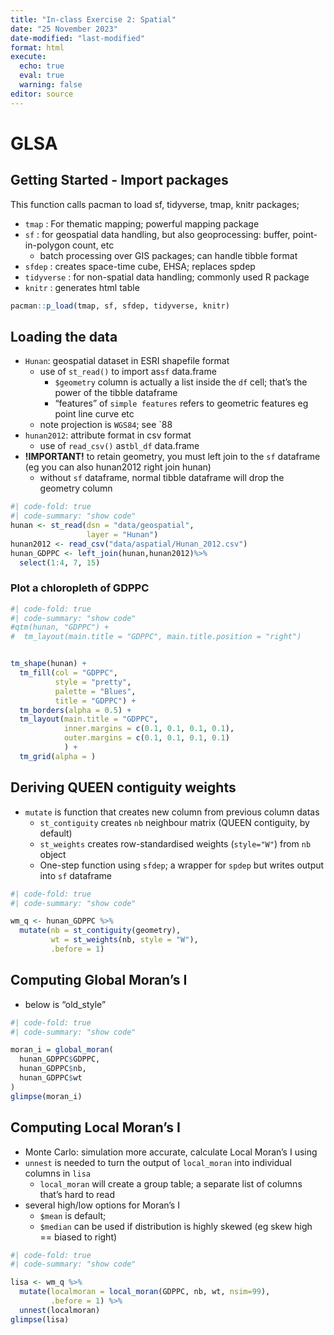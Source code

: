 ```yaml
---
title: "In-class Exercise 2: Spatial"
date: "25 November 2023"
date-modified: "last-modified"
format: html
execute:
  echo: true
  eval: true
  warning: false
editor: source
---
```


# GLSA

## Getting Started - Import packages

This function calls pacman to load sf, tidyverse, tmap, knitr packages;

-   `tmap` : For thematic mapping; powerful mapping package
-   `sf` : for geospatial data handling, but also geoprocessing: buffer, point-in-polygon count, etc
    -   batch processing over GIS packages; can handle tibble format
-   `sfdep` : creates space-time cube, EHSA; replaces spdep
-   `tidyverse` : for non-spatial data handling; commonly used R package
-   `knitr` : generates html table

```r
pacman::p_load(tmap, sf, sfdep, tidyverse, knitr)
```

## Loading the data

-   `Hunan`: geospatial dataset in ESRI shapefile format
    -   use of `st_read()` to import as`sf` data.frame
        -   `$geometry` column is actually a list inside the `df` cell; that's the power of the tibble dataframe
        -   "features" of `simple features` refers to geometric features eg point line curve etc
    -   note projection is `WGS84`; see \`88
-   `hunan2012`: attribute format in csv format
    -   use of `read_csv()` as`tbl_df` data.frame
-   **!IMPORTANT!** to retain geometry, you must left join to the `sf` dataframe (eg you can also hunan2012 right join hunan)
    -   without `sf` dataframe, normal tibble dataframe will drop the geometry column

```r
#| code-fold: true
#| code-summary: "show code"
hunan <- st_read(dsn = "data/geospatial", 
                 layer = "Hunan")
hunan2012 <- read_csv("data/aspatial/Hunan_2012.csv")
hunan_GDPPC <- left_join(hunan,hunan2012)%>%
  select(1:4, 7, 15)
```

### Plot a chloropleth of GDPPC

```r
#| code-fold: true
#| code-summary: "show code"
#qtm(hunan, "GDPPC") +
#  tm_layout(main.title = "GDPPC", main.title.position = "right")


tm_shape(hunan) +
  tm_fill(col = "GDPPC", 
          style = "pretty",
          palette = "Blues",
          title = "GDPPC") +
  tm_borders(alpha = 0.5) +
  tm_layout(main.title = "GDPPC",
            inner.margins = c(0.1, 0.1, 0.1, 0.1),
            outer.margins = c(0.1, 0.1, 0.1, 0.1)
            ) + 
  tm_grid(alpha = ) 
```

## Deriving QUEEN contiguity weights 

-   `mutate` is function that creates new column from previous column datas
    -   `st_contiguity` creates `nb` neighbour matrix (QUEEN contiguity, by default)
    -   `st_weights` creates row-standardised weights (`style="W"`) from `nb` object 
    - One-step function using `sfdep`; a wrapper for `spdep` but writes output into `sf` dataframe 

```r
#| code-fold: true
#| code-summary: "show code"

wm_q <- hunan_GDPPC %>%
  mutate(nb = st_contiguity(geometry), 
         wt = st_weights(nb, style = "W"),
         .before = 1)
```

## Computing Global  Moran's I
- below is "old_style"
```r
#| code-fold: true
#| code-summary: "show code"

moran_i = global_moran(
  hunan_GDPPC$GDPPC,
  hunan_GDPPC$nb,
  hunan_GDPPC$wt
)
glimpse(moran_i)
```

## Computing Local Moran's I
- Monte Carlo: simulation more accurate, calculate Local Moran's I using 
- `unnest` is needed to turn the output of `local_moran` into individual columns in `lisa`
    - `local_moran` will create a group table; a separate list of columns that's hard to read 
    
- several high/low options for Moran's I
    - `$mean` is default;
    - `$median` can be used if distribution is highly skewed (eg skew high == biased to right)

```r
#| code-fold: true
#| code-summary: "show code"

lisa <- wm_q %>%
  mutate(localmoran = local_moran(GDPPC, nb, wt, nsim=99), 
         .before = 1) %>%
  unnest(localmoran)
glimpse(lisa)
```